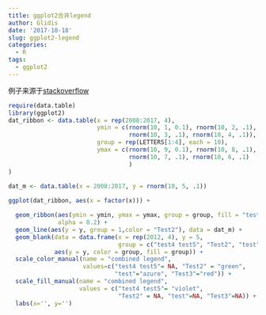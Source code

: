 ```yaml
---
title: ggplot2合并legend
author: Glidis
date: '2017-10-18'
slug: ggplot2-legend
categories:
  - R
tags:
  - ggplot2
---
```

例子来源于[stackoverflow](https://stackoverflow.com/questions/30321163/ggplot2-merge-color-and-fill-legends)
```r
require(data.table)
library(ggplot2)
dat_ribbon <- data.table(x = rep(2008:2017, 4),  
                         ymin = c(rnorm(10, 1, 0.1), rnorm(10, 2, .1), 
                                  rnorm(10, 3, .1), rnorm(10, 4, .1)),
                         group = rep(LETTERS[1:4], each = 10),
                         ymax = c(rnorm(10, 9, 0.1), rnorm(10, 8, .1), 
                                  rnorm(10, 7, .1), rnorm(10, 6, .1)
                                  )
)

dat_m <- data.table(x = 2008:2017, y = rnorm(10, 5, .1))
                         
ggplot(dat_ribbon, aes(x = factor(x))) +

  geom_ribbon(aes(ymin = ymin, ymax = ymax, group = group, fill = "test4 test5"), 
              alpha = 0.2) +
  geom_line(aes(y = y, group = 1,color = "Test2"), data = dat_m) +
  geom_blank(data = data.frame(x = rep(2012, 4), y = 5, 
                               group = c("test4 test5", "Test2", "test", "Test3")), 
             aes(y = y, color = group, fill = group)) +
  scale_color_manual(name = "combined legend",
                     values=c("test4 test5"= NA, "Test2" = "green", 
                              "test"="azure", "Test3"="red")) + 
  scale_fill_manual(name = "combined legend",
                    values = c("test4 test5"= "violet", 
                               "Test2" = NA, "test"=NA, "Test3"=NA)) +
  labs(x='', y='')

```

